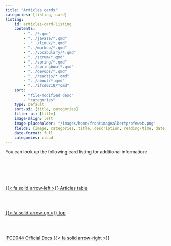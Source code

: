 ```yaml
---
title: "Articles cards"
categories: [listing, card]
listing:
    id: articles-card-listing
    contents:
        - "../*.qmd"
        - "../javase/*.qmd"
        -  "../linux/*.qmd"
        - "../markup/*.qmd"
        - "../vocabulary/*.qmd"
        - "../scrum/*.qmd"
        - "../spring/*.qmd"
        - "../springboot*.qmd"
        - "../devops/*.qmd"
        - "../reactjs/*.qmd"
        - "../about/*.qmd"
        - "../ifcd0210/*qmd"
    sort:
        - "file-modified desc"
        - "categories"
    type: default
    sort-ui: [title, categories]
    filter-ui: [title]
    image-align: left
    image-placeholder: "/images/home/frontimagealbertprofeweb.png"
    fields: [image, categories, title, description, reading-time, date, author, file-modified]
    date-format: full
    categories: cloud  
---
```


You can look up the following card listing for additional information:

::: {#articles-card-listing}
:::

<!--- navLinks -->
<br><br>
<div class=row>
<br>
<div class='column left previous'>
<br>
[{{< fa solid arrow-left >}} Articles table](/learning/learning-listing-table-articles.qmd)
<br>
</div>
<br>
<div class='column center'>
<br>
[{{< fa solid arrow-up >}} top](#top)
<br>
</div>
<br>
<div class='column right next'>
<br>
[IFCD044 Official Docs  {{< fa solid arrow-right >}}](/ifcd044/ifcd044.qmd)
<br>
</div>
<br>
</div>
